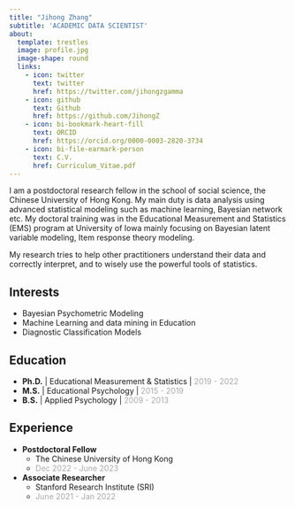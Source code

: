 ```yaml
---
title: "Jihong Zhang"
subtitle: 'ACADEMIC DATA SCIENTIST'
about:
  template: trestles
  image: profile.jpg
  image-shape: round
  links:
    - icon: twitter
      text: twitter
      href: https://twitter.com/jihongzgamma
    - icon: github
      text: Github
      href: https://github.com/JihongZ
    - icon: bi-bookmark-heart-fill
      text: ORCID
      href: https://orcid.org/0000-0003-2820-3734
    - icon: bi-file-earmark-person
      text: C.V.
      href: Curriculum_Vitae.pdf
---
```


I am a postdoctoral research fellow in the school of social science, the Chinese University of Hong Kong. My main duty is data analysis using advanced statistical modeling such as machine learning, Bayesian network etc. My doctoral training was in the Educational Measurement and Statistics (EMS) program at University of Iowa mainly focusing on Bayesian latent variable modeling, Item response theory modeling.

My research tries to help other practitioners understand their data and correctly interpret, and to wisely use the powerful tools of statistics.

## Interests

-   Bayesian Psychometric Modeling
-   Machine Learning and data mining in Education
-   Diagnostic Classification Models

## Education

-   **Ph.D.** \| Educational Measurement & Statistics \| [2019 - 2022]{style="color:darkgrey;"}
-   **M.S.** \| Educational Psychology \| [2015 - 2019]{style="color:darkgrey;"}
-   **B.S.** \| Applied Psychology \| [2009 - 2013]{#date style="color:darkgrey;"}

## Experience

-   **Postdoctoral Fellow**
    -   The Chinese University of Hong Kong
    -   [Dec 2022 - June 2023]{style="color:darkgrey;"}
-   **Associate Researcher**
    -   Stanford Research Institute (SRI)
    -   [June 2021 - Jan 2022]{style="color:darkgrey;"}
